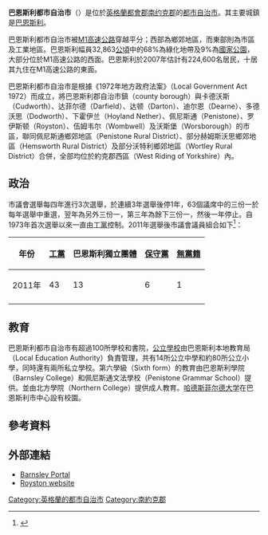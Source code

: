 {{NoteTA|G1=UK Places}}
{{Infobox settlement
|name              = 巴恩斯利都市自治市<br />Metropolitan Borough of Barnsley
|type              = [[自治市|自治市]]
<!-- images and maps ----------->
|image_skyline     = 
|imagesize         =
|image_caption     = 
|image_blank_emblem= Barnsley arms.png
|blank_emblem_type = 巴恩斯利都市自治市盾徽
|image_map         = EnglandBarnsley.png
|map_caption       = 巴恩斯利在[[英格蘭|英格蘭]]的位置
<!-- Location ------------------>
|mapsize           = frameless
|subdivision_type  = [[國家列表|主權國]]
|subdivision_name  = {{GBR}}
|subdivision_type1 = [[構成國家|構成國家]]
|subdivision_name1 = [[英格蘭|英格蘭]]
|subdivision_type2 = [[英格蘭的區域|區域]]
|subdivision_name2 = [[約克郡-亨伯|約克郡-亨伯]]
|subdivision_type3 = [[名譽郡|名譽郡]]
|subdivision_name3 = [[南約克郡|南約克郡]]
|seat_type         = 行政總部
|seat              = [[巴恩斯利|巴恩斯利]]
<!-- Politics ----------------->
|government_type   = 巴恩斯利都市自治市議會
|leader_title      = 政府部門：
|leader_name       = 領袖及內閣
|leader_title1     = 主導政黨：
|leader_name1      = {{English district control|ONS=00CC}}
|leader_title2     = [[国会议员|国会议员]]：
|leader_name2      = [[邁克爾·杜格|迈克·道格]](工黨)、<br>{{tsl|en|John Healey|约翰·希利}}(工黨)、<br>[[丹·賈維斯|丹·賈維斯]] (工黨)、<br>{{tsl|en|Angela C. Smith|安吉拉·史密斯}}(工黨)
|leader_title3     = 
|leader_name3      = 
|established_title = 成立
|established_date  = 1974年
|founder           =
<!-- Area --------------------->
|area_rank         = 134
|area_total_km2    = 329.1
|latd= |latm= |lats= |latNS=
|longd= |longm= |longs= |longEW=
<!-- Population ----------------------->
|population_as_of  = {{English statistics year}}
|population_total  = {{formatnum:{{EnglishDistrictPopulation|ONS=00CC}}|R}}
|population_rank   = 66
|population_density_km2 = auto
<!-- General information --------------->
|timezone          = [[格林威治標準時間|格林威治標準時間]]
|utc_offset        = +0
|timezone_DST      = [[英國夏令時間|英國夏令時間]]
|utc_offset_DST    = +1
|postal_code_type  = 郵政編碼
|postal_code       = <!-- [[XX_postcode_area|XX]] -->
|area_code         =
|blank_name        = [[ISO_3166-2:GB|ISO 3166-2]]
|blank_info        = <!-- GB-?? -->
|blank1_name       = [[ONS編碼|ONS編碼]]
|blank1_info       = 00CC
|blank2_name       = [[英國國家格網參考系統|英國國家格網參考系統]]
|blank2_info       = <!-- {{gbmappingsmall|####}} -->
|blank3_name       = [[NUTS|NUTS]] 3
|blank3_info       = <!-- UKG## -->
|blank4_name       = 種族
|blank4_info       = 99.1% 白人
|website           = [http://www.barnsley.gov.uk barnsley.gov.uk]
}}

'''巴恩斯利都市自治市'''（{{lang-en|'''Metropolitan Borough of Barnsley'''}}）是位於[[英格蘭|英格蘭]][[都會郡|都會郡]][[南约克郡|南约克郡]]的[[都市自治市|都市自治市]]。其主要城鎮是[[巴恩斯利|巴恩斯利]]。

巴恩斯利都市自治市被[[M1高速公路_(英格蘭)|M1高速公路]]穿越平分；西部為鄉郊地區，而東部則為市區及工業地區。巴恩斯利幅員32,863[[公頃|公頃]]中的68%為綠化地帶及9%為[[國家公園|國家公園]]，大部分位於M1高速公路的西面。巴恩斯利於2007年估計有224,600名居民，十居其九住在M1高速公路的東面。

巴恩斯利都市自治市是根據《1972年地方政府法案》（Local Government Act 1972）而成立，將巴恩斯利郡自治市鎮（county borough）與卡德沃斯（Cudworth）、达菲尔德（Darfield）、达顿（Darton）、迪尔恩（Dearne）、多德沃思（Dodworth）、下霍伊兰（Hoyland Nether）、佩尼斯通（Penistone）、罗伊斯顿（Royston）、伍姆韦尔（Wombwell）及沃斯堡（Worsborough）的市區，聯同佩尼斯通鄉郊地區（Penistone Rural District）、部分赫姆斯沃思鄉郊地區（Hemsworth Rural District）及部分沃特利鄉郊地區（Wortley Rural District）合併，全部均位於約克郡西區（West Riding of Yorkshire）內。

==政治==
市議會選舉每四年進行3次選舉，於連續3年選舉後停1年，63個議席中的三份一於每年選舉中重選，翌年為另外三份一，第三年為餘下三份一，然後一年停止。自1973年首次選舉以來一直由[[工黨_(英國)|工黨]]控制。2011年選舉後市議會議員組合如下<ref name="full">{{cite news|url=http://www.barnsley-chronicle.co.uk/news/article/3969|title=Labour's majority up to 23 - full election results here|date=6 May 2011|work=Barnsley Chronicle|accessdate=22 June 2011|archive-date=2012-03-13|archive-url=https://web.archive.org/web/20120313032910/http://www.barnsley-chronicle.co.uk/news/article/3969|dead-url=no}}</ref>：

{| class="wikitable"
!年份 !! [[工黨_(英國)|工黨]] !! 巴恩斯利獨立團體 !! [[保守黨_(英國)|保守黨]] !! [[無黨籍|無黨籍]]
|-
|2011年|| 43 || 13 || 6 || 1
|-
|}

==教育==
巴恩斯利都市自治市有超過100所學校和書院，[[公立學校|公立學校]]由巴恩斯利本地教育局（Local Education Authority）負責管理，共有14所公立中學和約80所公立小學，同時還有兩所私立學校。第六學級（Sixth form）的教育由巴恩斯利學院（Barnsley College）和佩尼斯通文法學校（Penistone Grammar School）提供。並由北方學院（Northern College）提供成人教育。[[哈德斯菲尔德大学|哈德斯菲尔德大学]]在巴恩斯利市中心設有校園。

==參考資料==
{{reflist}}

==外部連結==
*[http://www.barnsleylinks.co.uk Barnsley Portal] {{Wayback|url=http://www.barnsleylinks.co.uk/ |date=20200213110949 }}
*[https://web.archive.org/web/20170911141842/http://roystonweb.co.uk/ Royston website]

{{DEFAULTSORT:Barnsley, Metropolitan Borough of}}
[[Category:英格蘭的都市自治市|Category:英格蘭的都市自治市]]
[[Category:南約克郡|Category:南約克郡]]